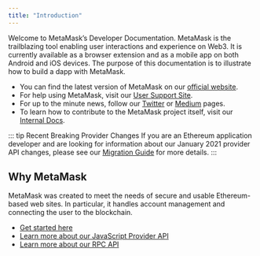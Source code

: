 ```yaml
---
title: "Introduction"
---
```


Welcome to MetaMask’s Developer Documentation. MetaMask is the trailblazing tool enabling user interactions and experience on Web3. It is currently available as a browser extension and as a mobile app on both Android and iOS devices. The purpose of this documentation is to illustrate how to build a dapp with MetaMask.

- You can find the latest version of MetaMask on our [official website](https://metamask.io/).
- For help using MetaMask, visit our [User Support Site](https://metamask.zendesk.com/).
- For up to the minute news, follow our [Twitter](https://twitter.com/MetaMask) or [Medium](https://medium.com/metamask) pages.
- To learn how to contribute to the MetaMask project itself, visit our [Internal Docs](https://github.com/MetaMask/metamask-extension/tree/develop/docs).

::: tip Recent Breaking Provider Changes
If you are an Ethereum application developer and are looking for information about our January 2021 provider API changes,
please see our [Migration Guide](./provider-migration.html) for more details.
:::

## Why MetaMask

MetaMask was created to meet the needs of secure and usable Ethereum-based web sites. In particular, it handles account management and connecting the user to the blockchain.

- [Get started here](./getting-started.md)
- [Learn more about our JavaScript Provider API](./ethereum-provider.md)
- [Learn more about our RPC API](./rpc-api.md)